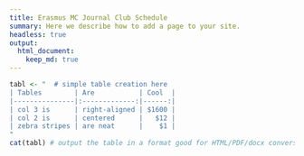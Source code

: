 ```yaml
---
title: Erasmus MC Journal Club Schedule
summary: Here we describe how to add a page to your site.
headless: true
output:
  html_document:
    keep_md: true
---
```


```r
tabl <- "  # simple table creation here
| Tables        | Are           | Cool  |
|---------------|:-------------:|------:|
| col 3 is      | right-aligned | $1600 |
| col 2 is      | centered      |   $12 |
| zebra stripes | are neat      |    $1 |
"
cat(tabl) # output the table in a format good for HTML/PDF/docx conversion
```